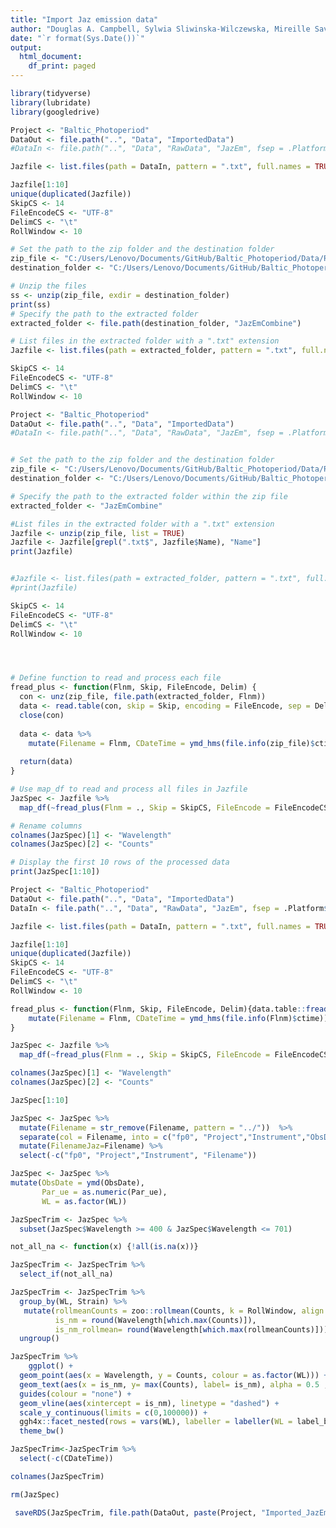 ```yaml
---
title: "Import Jaz emission data"
author: "Douglas A. Campbell, Sylwia Sliwinska-Wilczewska, Mireille Savoie"
date: "`r format(Sys.Date())`"
output:
  html_document:
    df_print: paged
---
```


```r
library(tidyverse)
library(lubridate)
library(googledrive)
```

```r
Project <- "Baltic_Photoperiod"
DataOut <- file.path("..", "Data", "ImportedData")
#DataIn <- file.path("..", "Data", "RawData", "JazEm", fsep = .Platform$file.sep)

Jazfile <- list.files(path = DataIn, pattern = ".txt", full.names = TRUE)

Jazfile[1:10]
unique(duplicated(Jazfile))
SkipCS <- 14
FileEncodeCS <- "UTF-8"
DelimCS <- "\t"
RollWindow <- 10

# Set the path to the zip folder and the destination folder
zip_file <- "C:/Users/Lenovo/Documents/GitHub/Baltic_Photoperiod/Data/RawData/JazEmCombine.zip"
destination_folder <- "C:/Users/Lenovo/Documents/GitHub/Baltic_Photoperiod/Data/RawData"

# Unzip the files
ss <- unzip(zip_file, exdir = destination_folder)
print(ss)
# Specify the path to the extracted folder
extracted_folder <- file.path(destination_folder, "JazEmCombine")

# List files in the extracted folder with a ".txt" extension
Jazfile <- list.files(path = extracted_folder, pattern = ".txt", full.names = TRUE)

SkipCS <- 14
FileEncodeCS <- "UTF-8"
DelimCS <- "\t"
RollWindow <- 10
```


```r
Project <- "Baltic_Photoperiod"
DataOut <- file.path("..", "Data", "ImportedData")
#DataIn <- file.path("..", "Data", "RawData", "JazEm", fsep = .Platform$file.sep)


# Set the path to the zip folder and the destination folder
zip_file <- "C:/Users/Lenovo/Documents/GitHub/Baltic_Photoperiod/Data/RawData/JazEmCombine.zip"
destination_folder <- "C:/Users/Lenovo/Documents/GitHub/Baltic_Photoperiod/Data/RawData"

# Specify the path to the extracted folder within the zip file
extracted_folder <- "JazEmCombine"

#List files in the extracted folder with a ".txt" extension
Jazfile <- unzip(zip_file, list = TRUE)
Jazfile <- Jazfile[grepl(".txt$", Jazfile$Name), "Name"]
print(Jazfile)


#Jazfile <- list.files(path = extracted_folder, pattern = ".txt", full.names = TRUE)
#print(Jazfile)

SkipCS <- 14
FileEncodeCS <- "UTF-8"
DelimCS <- "\t"
RollWindow <- 10




# Define function to read and process each file
fread_plus <- function(Flnm, Skip, FileEncode, Delim) {
  con <- unz(zip_file, file.path(extracted_folder, Flnm))
  data <- read.table(con, skip = Skip, encoding = FileEncode, sep = Delim, header = FALSE)
  close(con)
  
  data <- data %>%
    mutate(Filename = Flnm, CDateTime = ymd_hms(file.info(zip_file)$ctime))  # Note: I used zip_file instead of Flnm for zip file info
  
  return(data)
}

# Use map_df to read and process all files in Jazfile
JazSpec <- Jazfile %>%
  map_df(~fread_plus(Flnm = ., Skip = SkipCS, FileEncode = FileEncodeCS, Delim = DelimCS))

# Rename columns
colnames(JazSpec)[1] <- "Wavelength"
colnames(JazSpec)[2] <- "Counts"

# Display the first 10 rows of the processed data
print(JazSpec[1:10])

```






```r
Project <- "Baltic_Photoperiod"
DataOut <- file.path("..", "Data", "ImportedData")
DataIn <- file.path("..", "Data", "RawData", "JazEm", fsep = .Platform$file.sep)

Jazfile <- list.files(path = DataIn, pattern = ".txt", full.names = TRUE)

Jazfile[1:10]
unique(duplicated(Jazfile))
SkipCS <- 14
FileEncodeCS <- "UTF-8"
DelimCS <- "\t"
RollWindow <- 10
```

```r
fread_plus <- function(Flnm, Skip, FileEncode, Delim){data.table::fread(file = Flnm, skip = Skip, encoding = FileEncode, sep = Delim, header = FALSE) %>%
    mutate(Filename = Flnm, CDateTime = ymd_hms(file.info(Flnm)$ctime))
}

JazSpec <- Jazfile %>%
  map_df(~fread_plus(Flnm = ., Skip = SkipCS, FileEncode = FileEncodeCS, Delim = DelimCS))

colnames(JazSpec)[1] <- "Wavelength"
colnames(JazSpec)[2] <- "Counts"

JazSpec[1:10]
```

```r
JazSpec <- JazSpec %>% 
  mutate(Filename = str_remove(Filename, pattern = "../"))  %>% 
  separate(col = Filename, into = c("fp0", "Project","Instrument","ObsDate", "Strain", "Par_ue", "WL"), sep = "([\\/\\/\\_\\_\\_\\_\\_\\_\\.])", remove = FALSE) %>% 
  mutate(FilenameJaz=Filename) %>% 
  select(-c("fp0", "Project","Instrument", "Filename"))

JazSpec <- JazSpec %>% 
mutate(ObsDate = ymd(ObsDate),
       Par_ue = as.numeric(Par_ue),
       WL = as.factor(WL))
```

```r
JazSpecTrim <- JazSpec %>% 
  subset(JazSpec$Wavelength >= 400 & JazSpec$Wavelength <= 701)
```

```r
not_all_na <- function(x) {!all(is.na(x))}

JazSpecTrim <- JazSpecTrim %>%
  select_if(not_all_na)
```

```r
JazSpecTrim <- JazSpecTrim %>% 
  group_by(WL, Strain) %>%
   mutate(rollmeanCounts = zoo::rollmean(Counts, k = RollWindow, align = "left", fill = NA),
          is_nm = round(Wavelength[which.max(Counts)]),
          is_nm_rollmean= round(Wavelength[which.max(rollmeanCounts)])) %>% 
  ungroup()
```

```r
JazSpecTrim %>%
    ggplot() +
  geom_point(aes(x = Wavelength, y = Counts, colour = as.factor(WL))) +
  geom_text(aes(x = is_nm, y= max(Counts), label= is_nm), alpha = 0.5 ,hjust = 0.5, vjust=-0.5) +
  guides(colour = "none") +
  geom_vline(aes(xintercept = is_nm), linetype = "dashed") +
  scale_y_continuous(limits = c(0,100000)) +
  ggh4x::facet_nested(rows = vars(WL), labeller = labeller(WL = label_both, Par = label_both, MultiCulti = label_both)) +
  theme_bw() 
```

```r
JazSpecTrim<-JazSpecTrim %>% 
  select(-c(CDateTime))

colnames(JazSpecTrim)
```
```r
rm(JazSpec)
```

```r
 saveRDS(JazSpecTrim, file.path(DataOut, paste(Project, "Imported_JazEm.Rds", sep = "_"), fsep = .Platform$file.sep))
```



